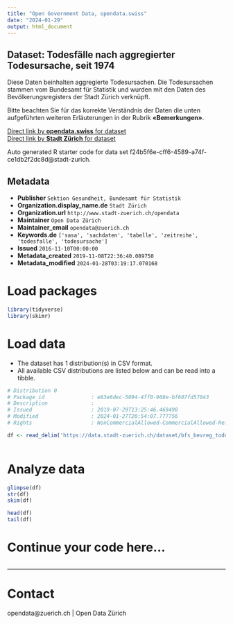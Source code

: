 ```yaml
---
title: "Open Government Data, opendata.swiss"
date: "2024-01-29"
output: html_document
---
```


## Dataset: Todesfälle nach aggregierter Todesursache, seit 1974

Diese Daten beinhalten aggregierte Todesursachen. Die Todesursachen stammen vom Bundesamt für Statistik und wurden mit den Daten des Bevölkerungsregisters der Stadt Zürich verknüpft.

Bitte beachten Sie für das korrekte Verständnis der Daten die unten aufgeführten weiteren Erläuterungen in der Rubrik **«Bemerkungen»**.


[Direct link by **opendata.swiss** for dataset](https://opendata.swiss/de/dataset/todesfalle-nach-aggregierter-todesursache-seit-19743)<br>
[Direct link by **Stadt Zürich** for dataset](https://data.stadt-zuerich.ch/dataset/bfs_bevreg_todesursache_seit1974_od3100)

Auto generated R starter code for data set f24b5f6e-cff6-4589-a74f-ce1db2f2dc8d@stadt-zurich.

## Metadata

- **Publisher** `Sektion Gesundheit, Bundesamt für Statistik`
- **Organization.display_name.de** `Stadt Zürich`
- **Organization.url** `http://www.stadt-zuerich.ch/opendata`
- **Maintainer** `Open Data Zürich`
- **Maintainer_email** `opendata@zuerich.ch`
- **Keywords.de** `['sasa', 'sachdaten', 'tabelle', 'zeitreihe', 'todesfalle', 'todesursache']`
- **Issued** `2016-11-10T00:00:00`
- **Metadata_created** `2019-11-08T22:36:40.089750`
- **Metadata_modified** `2024-01-28T03:19:17.070168`


# Load packages

```r

library(tidyverse)
library(skimr)

```

# Load data

-   The dataset has 1 distribution(s) in CSV format.
-   All available CSV distributions are listed below and can be read into a tibble.

```r

# Distribution 0
# Package_id               : e83e6dec-5094-4ff0-908e-bf607fd57043
# Description              : 
# Issued                   : 2019-07-29T13:25:46.469498
# Modified                 : 2024-01-27T20:54:07.777756
# Rights                   : NonCommercialAllowed-CommercialAllowed-ReferenceNotRequired

df <- read_delim('https://data.stadt-zuerich.ch/dataset/bfs_bevreg_todesursache_seit1974_od3100/download/BEV310OD3100.csv')



```

# Analyze data

```r

glimpse(df)
str(df)
skim(df)

head(df)
tail(df)

```

# Continue your code here...

```r

```

------------------------------------------------------------------------

# Contact

opendata@zuerich.ch | Open Data Zürich
